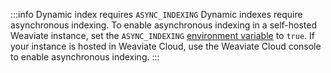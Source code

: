 :::info Dynamic index requires `ASYNC_INDEXING`
Dynamic indexes require asynchronous indexing. To enable asynchronous indexing in a self-hosted Weaviate instance, set the `ASYNC_INDEXING` [environment variable](/deploy/configuration/env-vars#general) to `true`. If your instance is hosted in Weaviate Cloud, use the  Weaviate Cloud console to enable asynchronous indexing.
:::